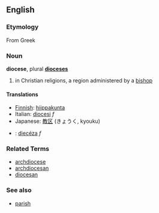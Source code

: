 ==English==
===Etymology===
From Greek

===Noun===
'''diocese''', plural '''[[dioceses]]'''

# in Christian religions, a region administered by a [[bishop]]

====Translations====
*[[Finnish]]: [[hiippakunta]]
*Italian: [[diocesi]] ''f''
*Japanese: [[教区]] (きょうく, kyouku)
*{{sk}}: [[diecéza]] ''f''

===Related Terms===
*[[archdiocese]]
*[[archdiocesan]]
*[[diocesan]]

===See also===
*[[parish]]
